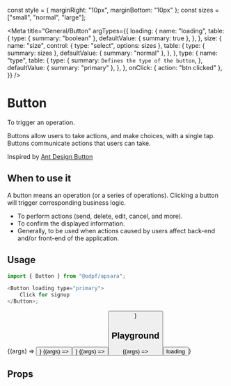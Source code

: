 const style = { marginRight: "10px", marginBottom: "10px" };
const sizes = ["small", "normal", "large"];

<Meta
    title="General/Button"
    argTypes={{
        loading: {
            name: "loading",
            table: {
                type: { summary: "boolean" },
                defaultValue: { summary: true },
            },
        },
        size: {
            name: "size",
            control: { type: "select", options: sizes },
            table: {
                type: { summary: sizes },
                defaultValue: { summary: "normal" },
            },
        },
        type: {
            name: "type",
            table: {
                type: {
                    summary: `Defines the type of the button`,
                },
                defaultValue: { summary: "primary" },
            },
        },
        onClick: { action: "btn clicked" },
    }}
/>

# Button

To trigger an operation.

Buttons allow users to take actions, and make choices, with a single tap. Buttons communicate actions that users can take.

Inspired by [Ant Design Button](https://ant.design/components/button/)

## When to use it

A button means an operation (or a series of operations). Clicking a button will trigger corresponding business logic.

-   To perform actions (send, delete, edit, cancel, and more).
-   To confirm the displayed information.
-   Generally, to be used when actions caused by users affect back-end and/or front-end of the application.

## Usage

```js
import { Button } from "@odpf/apsara";

<Button loading type="primary">
    Click for signup
</Button>;
```

<Canvas>
    <Story
        name="small button"
        args={{
            type: "primary",
            children: "small button",
            size: "small",
            style,
        }}
    >
        {(args) => <Button {...args} />}
    </Story>
    <Story
        name="normal button"
        args={{
            type: "primary",
            children: "Button",
        }}
    >
        {(args) => <Button {...args} />}
    </Story>
    <Story
        name="large button"
        args={{
            type: "primary",
            children: "large button",
            size: "large",
            style,
        }}
    >
        {(args) => <Button {...args} />}
    </Story>
</Canvas>

## Playground


<Preview>
    <Story
        name="loading"
        args={{
            loading: true,
            type: "primary",
        }}
    >
        {(args) => <Button {...args}>loading</Button>}
    </Story>
</Preview>

<ArgsTable story="loading" />

## Props

<ArgsTable of={ButtonTemplate} />
